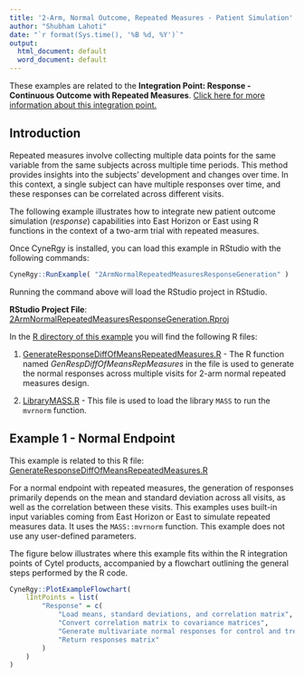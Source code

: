 ```yaml
---
title: '2-Arm, Normal Outcome, Repeated Measures - Patient Simulation'
author: "Shubham Lahoti"
date: "`r format(Sys.time(), '%B %d, %Y')`"
output:
  html_document: default
  word_document: default
---
```


<div class="alert alert-primary" role="alert">
  <p style="margin-bottom:0">These examples are related to the <strong>Integration Point: Response - Continuous Outcome with Repeated Measures</strong>.
  <a href="IntegrationPointResponseRepeatedMeasures.html" class="alert-link">Click here for more information about this integration point.</a></p>
</div>

## Introduction

Repeated measures involve collecting multiple data points for the same variable from the same subjects across multiple time periods. This method provides insights into the subjects' development and changes over time. In this context, a single subject can have multiple responses over time, and these responses can be correlated across different visits.

The following example illustrates how to integrate new patient outcome simulation (*response*) capabilities into East Horizon or East using R functions in the context of a two-arm trial with repeated measures.

Once CyneRgy is installed, you can load this example in RStudio with the following commands:
```r
CyneRgy::RunExample( "2ArmNormalRepeatedMeasuresResponseGeneration" )
```

Running the command above will load the RStudio project in RStudio. 

**RStudio Project File**: [2ArmNormalRepeatedMeasuresResponseGeneration.Rproj](https://github.com/Cytel-Inc/CyneRgy/blob/main/inst/Examples/2ArmNormalRepeatedMeasuresResponseGeneration/2ArmNormalRepeatedMeasuresResponseGeneration.Rproj)

In the [R directory of this example](https://github.com/Cytel-Inc/CyneRgy/tree/main/inst/Examples/2ArmNormalRepeatedMeasuresResponseGeneration/R) you will find the following R files:

1. [GenerateResponseDiffOfMeansRepeatedMeasures.R](https://github.com/Cytel-Inc/CyneRgy/blob/main/inst/Examples/2ArmNormalRepeatedMeasuresResponseGeneration/R/GenerateResponseDiffOfMeansRepeatedMeasures.R) - The R function named *GenRespDiffOfMeansRepMeasures* in the file is used to generate the normal responses across multiple visits for 2-arm normal repeated measures design.

2. [LibraryMASS.R](https://github.com/Cytel-Inc/CyneRgy/blob/main/inst/Examples/2ArmNormalRepeatedMeasuresResponseGeneration/R/LibraryMASS.R) - This file is used to load the library `MASS` to run the `mvrnorm` function. 

## Example 1 - Normal Endpoint

<div class="alert alert-primary" role="alert">
  <p style="margin-bottom:0"> This example is related to this R file: <a href="https://github.com/Cytel-Inc/CyneRgy/blob/main/inst/Examples/2ArmNormalRepeatedMeasuresResponseGeneration/R/GenerateResponseDiffOfMeansRepeatedMeasures.R" class="alert-link">GenerateResponseDiffOfMeansRepeatedMeasures.R</a></p>
</div>

For a normal endpoint with repeated measures, the generation of responses primarily depends on the mean and standard deviation across all visits, as well as the correlation between these visits. This examples uses built-in input variables coming from East Horizon or East to simulate repeated measures data. It uses the `MASS::mvrnorm` function. This example does not use any user-defined parameters.

The figure below illustrates where this example fits within the R integration points of Cytel products, accompanied by a flowchart outlining the general steps performed by the R code.

```r
CyneRgy::PlotExampleFlowchart(
    lIntPoints = list(
        "Response" = c(
            "Load means, standard deviations, and correlation matrix", 
            "Convert correlation matrix to covariance matrices", 
            "Generate multivariate normal responses for control and treatment groups", 
            "Return responses matrix"
        )
    )
)
```
